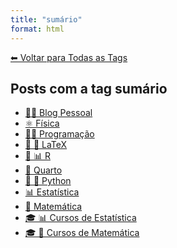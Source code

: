 ```yaml
---
title: "sumário"
format: html
---
```


[⬅ Voltar para Todas as Tags](../tags.qmd)

## Posts com a tag **sumário**

- [🧑‍🏫 Blog Pessoal](/posts/pessoal/index.html)
- [⚛️ Física](/posts/fisica/index.html)
- [👨‍💻 Programação](/posts/programacao/index.html)
- [📄 📐 LaTeX](/posts/programacao/latex/index.html)
- [📄 📊 R](/posts/programacao/r/index.html)
- [📄 Quarto](/posts/programacao/quarto/index.html)
- [📄 🐍 Python](/posts/programacao/python/index.html)
- [📊 Estatística](/posts/estatistica/index.html)
- [🧮 Matemática](/posts/matematica/index.html)
- [🎓 📊 Cursos de Estatística](/posts/cursos/estatistica/index.html)
- [🎓 🧮 Cursos de Matemática](/posts/cursos/matematica/index.html)

